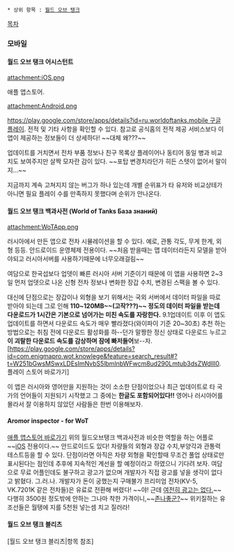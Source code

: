  * 상위 항목 : [[월드 오브 탱크]]

[[목차]]

=== 모바일 ===
==== 월드 오브 탱크 어시스턴트 ====
attachment:iOS.png

애플 앱스토어.

attachment:Android.png

[[https://play.google.com/store/apps/details?id=ru.worldoftanks.mobile 구글 플레이]].
전적 및 기타 사항을 확인할 수 있다. 참고로 공식홈의 전적 제공 서비스보다 이 앱이 제공하는 정보들이 더 상세하다! ~~대체 왜???~~

업데이트를 거치면서 전차 부품 정보나 친구 목록상 플레이어나 동티어 동일 병과 비교치도 보여주지만 살짝 모자란 감이 있다. ~~포탑 변경치라던가 히든 스텟이 없어서 말이지...~~

지금까지 계속 고쳐지지 않는 버그가 하나 있는데 개별 순위표가 타 유저와 비교상테가 아니면 필요 플레이 수를 만족하지 못했다며 순위가 안나온다.
==== 월드 오브 탱크 백과사전 (World of Tanks База знаний) ====
attachment:WoTApp.png

러시아에서 만든  앱으로 전차 시뮬레이션을 할 수 있다. 예로, 관통 각도, 무게 한계, 외형 등등. 안드로이드 운영체제 전용이다. ~~처음 받을때는 맵 데이터라든지 모델을 받아야되고 러시아서버를 사용하기때문에 너무오래걸림~~

여담으로 한국섭보다 업뎃이 빠른 러시아 서버 기준이기 때문에 이 앱을 사용하면 2~3일 먼저 업뎃으로 나온 신형 전차 정보나 변화한 장갑 수치, 변경된 스팩을 볼 수 있다.

대신에 단점으로는 장갑이나 외형을 보기 위해서는 국외 서버에서 데이터 파일을 따로 받아야 되는데 그로 인해 '''110~120MB~~(고작???)~~ 정도의 데이터 파일을 받는데 다운로드가 1시간은 기본으로 넘어가는 미친 속도를 자랑한다.''' 9.1업데이트 이후 이 앱도 업데이트를 하면서 다운로드 속도가 매우 빨라졌다(와이파이 기준 20~30초)
추천 하는 방법으로는 취침 전에 다운로드 활성화를 하--던가 말짱한 정신 상태로 다운로드 누르고 '''이 괴랄한 다운로드 속도를 감상하며 잠에 빠저들어 '''보--자.
[https://play.google.com/store/apps/details?id=com.enigmapro.wot.knowlege&feature=search_result#?t=W251bGwsMSwxLDEsImNvbS5lbmlnbWFwcm8ud290Lmtub3dsZWdlIl0. 플레이 스토어 바로가기]

이 앱은 러시아와 영어만을 지원하는 것이 소소한 단점이었으나 최근 업데이트로 타 국가의 언어들이 지원되기 시작했고 그 중에는 '''한글도 포함되어있다!!''' 영어나 러시아어를 몰라서 잘 이용하지 않았던 사람들은 한번 이용해보자.

==== Aromor inspector - for WoT ====
[https://appsto.re/us/1Ng_1.i 애플 앱스토어 바로가기]
위의 월드오브탱크 백과사전과 비슷한 역할을 하는 어플로 ~~[[iOS]] 전용이다.~~ 안드로이드도 있다!
차량들의 외형과 장갑 수치,부양각과 관통력 테스트등을 할 수 있다.
단점이라면 아직은 차량 외형을 확인할때 무조건 풀업 상태로만 표시된다는 점인데 추후에 지속적인 계선을 할 예정이라고 하였으니 기다려 보자.
여담으로 무료 어플인데도 불구하고 광고가 없으며 개발자가 직접 광고를 넣을 생각이 없다고 밝혔다.
그.러.나. 개발자가 돈이 궁했는지 구매불가 프리미엄 전차(KV-5, VK.7201K 같은 전차들)은 유료로 전환해 버렸다! ~~야! 근데 [[거짓말은 하지 않는다|여전히 광고는 없다.]]~~ 다행히 3500원 정도밖에 안하는 그나마 착한 가격이니,~~[[존나좋군?]]~~ 위키질하는 유조선들은 월탱에 지를 5천원 넣는셈 치고 질러라!
==== 월드 오브 탱크 블리츠 ====
[월드 오브 탱크 블리츠|항목 참조]
